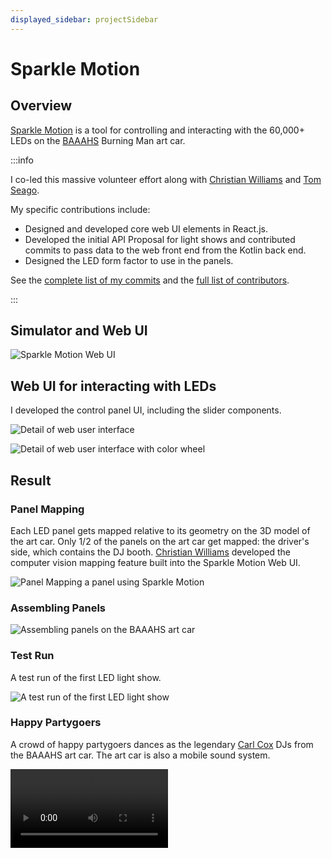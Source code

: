 ```yaml
---
displayed_sidebar: projectSidebar
---
```


# Sparkle Motion

## Overview

[Sparkle Motion](https://github.com/baaahs/sparklemotion) is a tool for controlling and interacting with the 60,000+ LEDs on the [BAAAHS](https://baaahs.org/) Burning Man art car.

:::info

I co-led this massive volunteer effort along with [Christian Williams](https://github.com/xian) and [Tom Seago](https://github.com/tomseago).

My specific contributions include:

- Designed and developed core web UI elements in React.js.
- Developed the initial API Proposal for light shows and contributed commits to pass data to the web front end from the Kotlin back end.
- Designed the LED form factor to use in the panels.

See the [complete list of my commits](https://github.com/baaahs/sparklemotion/commits?author=r3dcrosse) and the [full list of contributors](https://github.com/baaahs/sparklemotion/graphs/contributors).

:::

## Simulator and Web UI

![Sparkle Motion Web UI](./_img/sparkle_motion.gif)

## Web UI for interacting with LEDs

I developed the control panel UI, including the slider components.

![Detail of web user interface](./_img/web_ui_1.png)

![Detail of web user interface with color wheel](./_img/web_ui_2.png)

## Result

### Panel Mapping

Each LED panel gets mapped relative to its geometry on the 3D model of the art car. Only 1/2 of the panels on the art car get mapped: the driver's side, which contains the DJ booth. [Christian Williams](https://github.com/xian) developed the computer vision mapping feature built into the Sparkle Motion Web UI.

![Panel Mapping a panel using Sparkle Motion](./_img/panel_mapping.jpg)

### Assembling Panels

![Assembling panels on the BAAAHS art car](./_img/panel_assembly.jpg)

### Test Run

A test run of the first LED light show.

![A test run of the first LED light show](./_img/test_run.gif)

### Happy Partygoers

A crowd of happy partygoers dances as the legendary [Carl Cox](https://carlcox.com/) DJs from the BAAAHS art car. The art car is also a mobile sound system.

<video controls width="50%">
  <source src="/video/baaahs_party.webm" type="video/webm" />
</video>
